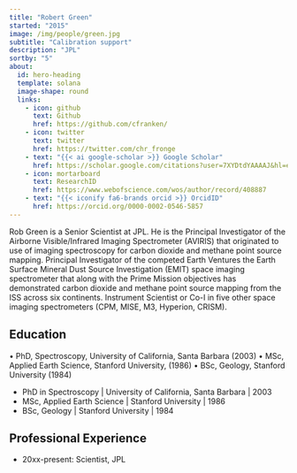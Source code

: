 ```yaml
---
title: "Robert Green"
started: "2015"
image: /img/people/green.jpg
subtitle: "Calibration support"
description: "JPL"
sortby: "5"
about:
  id: hero-heading
  template: solana
  image-shape: round
  links:
    - icon: github
      text: Github
      href: https://github.com/cfranken/
    - icon: twitter
      text: twitter
      href: https://twitter.com/chr_fronge
    - text: "{{< ai google-scholar >}} Google Scholar"
      href: https://scholar.google.com/citations?user=7XYDtdYAAAAJ&hl=en 
    - icon: mortarboard
      text: ResearchID
      href: https://www.webofscience.com/wos/author/record/408887
    - text: "{{< iconify fa6-brands orcid >}} OrcidID"
      href: https://orcid.org/0000-0002-0546-5857 
---
```


Rob Green is a Senior Scientist at JPL. He is the Principal Investigator of the Airborne Visible/Infrared Imaging Spectrometer (AVIRIS) that originated to use of imaging spectroscopy for carbon dioxide and methane point source mapping. Principal Investigator of the competed Earth Ventures the Earth Surface Mineral Dust Source Investigation (EMIT) space imaging spectrometer that along with the Prime Mission objectives has demonstrated carbon dioxide and methane point source mapping from the ISS across six continents. Instrument Scientist or Co-I in five other space imaging spectrometers (CPM, MISE, M3, Hyperion, CRISM).


## Education

• PhD, Spectroscopy, University of California, Santa Barbara (2003) • MSc, Applied Earth Science, Stanford University, (1986)
• BSc, Geology, Stanford University (1984)

- [PhD in Spectroscopy]{.fw-bold} | University of California, Santa Barbara | 2003
- [MSc, Applied Earth Science ]{.fw-bold} | Stanford University  | 1986
- [BSc, Geology ]{.fw-bold} | Stanford University  | 1984

## Professional Experience

- [20xx-present:]{.fw-bold} Scientist, JPL